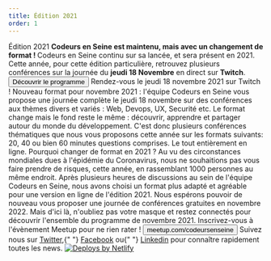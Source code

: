 ```yaml
---
title: Édition 2021
order: 1
---
```



<OGImage path="/images/ces/social.jpg" />
<Stack spacing="16">
  <Card variant="primary">
    <Flex align="center" justify="center" direction={{ base: 'column', lg: 'row'}}>
      <Box maxW="60ch">
        <Heading fontSize="2xl">
          Édition 2021
        </Heading>
        <Text>
          <strong>
            Codeurs en Seine est maintenu, mais avec un changement de format&nbsp;!
          </strong>
        </Text>
        <Text>
          Codeurs en Seine continu sur sa lancée, et sera présent en 2021.
        </Text>
        <Text>
          Cette année, pour cette édition particulière, retrouvez plusieurs
          conférences sur la journée du <strong>jeudi 18 Novembre</strong> en direct sur <strong>Twitch</strong>.
        </Text>
      </Box>
      <Box
        ml={{ lg: 'auto' }}
        pt={{ base: 4, lg: 0 }}
        pl={{ lg: 4 }}
        maxW={{ lg: '16rem' }}
        w="full"
      >
        <ButtonGroup
          spacing={4}
          align="center"
          childProps={{ w: { base: 'full', xs: 'auto', lg: 'full'} }}
        >
          <Button as={Link} to="programme" color="brand.600">
            Découvrir le programme
          </Button>
        </ButtonGroup>
      </Box>
    </Flex>
  </Card>

  <Stack isInline spacing="8" align="flex-start" justify="center">  
    <Stack maxW="60ch" spacing={4}>
      <Heading as="h3" size="md">
        Rendez-vous le jeudi 18 novembre 2021 sur Twitch !
      </Heading>
      <Text>
        Nouveau format pour novembre 2021 : l'équipe Codeurs en Seine vous
        propose une journée complète le jeudi 18 novembre sur des conférences
        aux thèmes divers et variés : Web, Devops, UX, Securité etc.
      </Text>
      <Text>
        Le format change mais le fond reste le même : découvrir, apprendre et
        partager autour du monde du développement.
      </Text>
      <Text>
        C'est donc plusieurs conférences thématiques que nous vous proposons
        cette année sur les formats suivants: 20, 40 ou bien 60 minutes
        questions comprises. Le tout entièrement en ligne.
      </Text>
      <Heading as="h3" fontSize="xl" mt={8}>
        Pourquoi changer de format en 2021 ?
      </Heading>
      <Text>
        Au vu des circonstances mondiales dues à l'épidémie du Coronavirus, nous
        ne souhaitions pas vous faire prendre de risques, cette année, en
        rassemblant 1000 personnes au même endroit. Après plusieurs heures de
        discussions au sein de l'équipe Codeurs en Seine, nous avons choisi un
        format plus adapté et agréable pour une version en ligne de l'édition
        2021.
      </Text>
      <Text>
        Nous espérons pouvoir de nouveau vous proposer une journée de
        conférences gratuites en novembre 2022. Mais d'ici là, n'oubliez pas
        votre masque et restez connectés pour découvrir l'ensemble du programme
        de novembre 2021.
      </Text>
    </Stack>
  </Stack>

  <Card href="https://www.meetup.com/fr-FR/codeursenseine/events/281246952/" as="a" isLink variant="primary">
    <Stack align="center">
      <Text>
        Inscrivez-vous à l'évènement Meetup pour ne rien rater !
      </Text>
      <Button
        color="brand.600"
      >
        meetup.com/codeursenseine
      </Button>
    </Stack>
  </Card>

  <Stack spacing="4">
    <Newsletter />
    <Text textAlign="center">
      Suivez nous sur <A href="https://twitter.com/codeursenseine">Twitter</A>,{" "}
      <A href="http://facebook.com/codeursenseine">Facebook</A> ou{" "}
      <A href="https://fr.linkedin.com/company/codeurs-en-seine">Linkedin</A> pour
      connaître rapidement toutes les news.
    </Text>
  </Stack>

  <SponsorsList />

  <Flex align="center" justify="center" mt={8}>
    <a href="https://www.netlify.com">
      <img src="https://www.netlify.com/img/global/badges/netlify-light.svg" alt="Deploys by Netlify" />
    </a>
  </Flex>
</Stack>

